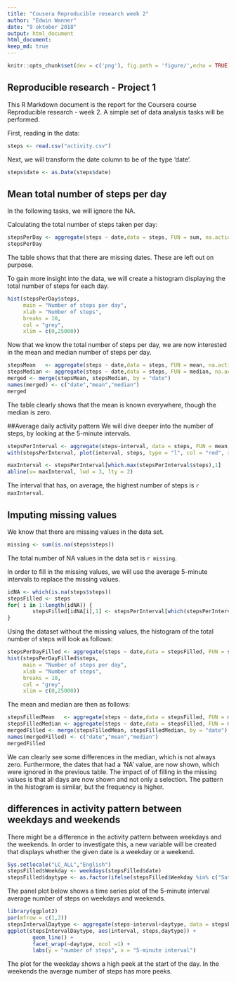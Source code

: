 ```yaml
---
title: "Cousera Reproducible research week 2"
author: "Edwin Wanner"
date: "9 oktober 2018"
output: html_document
html_document:
keep_md: true
---
```


```r
knitr::opts_chunk$set(dev = c('png'), fig.path = 'figure/',echo = TRUE)
```

## Reproducible research - Project 1
This R Markdown document is the report for the Coursera course Reproducible research - week 2.
A simple set of data analysis tasks will be performed.

First, reading in the data:

```r
steps <- read.csv("activity.csv")
```

Next, we will transform the date column to be of the type 'date'.

```r
steps$date <- as.Date(steps$date)
```

## Mean total number of steps per day
In the following tasks, we will ignore the NA.

Calculating the total number of steps taken per day:

```r
stepsPerDay <- aggregate(steps ~ date,data = steps, FUN = sum, na.action = na.omit )
stepsPerDay
```

The table shows that that there are missing dates. These are left out on purpose.

To gain more insight into the data, we will create a histogram displaying the total number of steps for each day.

```r
hist(stepsPerDay$steps,
     main = "Number of steps per day",
     xlab = "Number of steps", 
     breaks = 10, 
     col = "grey",
     xlim = c(0,25000))

```

Now that we know the total number of steps per day, we are now interested in the mean and median number of steps per day.

```r
stepsMean   <- aggregate(steps ~ date,data = steps, FUN = mean, na.action = na.omit )
stepsMedian <- aggregate(steps ~ date,data = steps, FUN = median, na.action = na.omit )
merged <- merge(stepsMean, stepsMedian, by = "date")
names(merged) <- c("date","mean","median")
merged

```

The table clearly shows that the mean is known everywhere, though the median is zero.

##Average daily activity pattern
We will dive deeper into the number of steps, by looking at the 5-minute intervals.

```r
stepsPerInterval <- aggregate(steps~interval, data = steps, FUN = mean, na.action = na.omit)
with(stepsPerInterval, plot(interval, steps, type = "l", col = "red", xlab = "5-minute interval", main = "Average number of steps per 5-minute interval"))

maxInterval <- stepsPerInterval[which.max(stepsPerInterval$steps),1]
abline(v= maxInterval, lwd = 3, lty = 2)
```

The interval that has, on average, the highest number of steps is `r maxInterval`.

## Imputing missing values
We know that there are missing values in the data set.

```r
missing <- sum(is.na(steps$steps))
```
The total number of NA values in the data set is `r missing`.

In order to fill in the missing values, we will use the average 5-minute intervals to replace the missing values.

```r
idNA <- which(is.na(steps$steps))
stepsFilled <- steps
for( i in 1:length(idNA)) {
        stepsFilled[idNA[i],1] <- stepsPerInterval[which(stepsPerInterval$interval == steps[idNA[i],3]),2]        
}
```

Using the dataset without the missing values, the histogram of the total number of steps will look as follows:

```r
stepsPerDayFilled <- aggregate(steps ~ date,data = stepsFilled, FUN = sum, na.action = na.omit )
hist(stepsPerDayFilled$steps,
     main = "Number of steps per day",
     xlab = "Number of steps", 
     breaks = 10, 
     col = "grey",
     xlim = c(0,25000))
```

The mean and median are then as follows:

```r
stepsFilledMean   <- aggregate(steps ~ date,data = stepsFilled, FUN = mean, na.action = na.omit )
stepsFilledMedian <- aggregate(steps ~ date,data = stepsFilled, FUN = median, na.action = na.omit )
mergedFilled <- merge(stepsFilledMean, stepsFilledMedian, by = "date")
names(mergedFilled) <- c("date","mean","median")
mergedFilled
```

We can clearly see some differences in the median, which is not always zero. Furthermore, the dates that had a 'NA' value, are now shown, which were ignored in the previous table. The impact of of filling in the missing values is that all days are now shown and not only a selection. The pattern in the histogram is similar, but the frequency is higher.

## differences in activity pattern between weekdays and weekends
There might be a difference in the activity pattern between weekdays and the weekends. In order to investigate this, a new variable will be created that displays whether the given date is a weekday or a weekend. 

```r
Sys.setlocale("LC_ALL","English")
stepsFilled$Weekday <- weekdays(stepsFilled$date)
stepsFilled$daytype <- as.factor(ifelse(stepsFilled$Weekday %in% c("Saturday","Sunday"), "Weekend","Weekday"))
```

The panel plot below shows a time series plot of the 5-minute interval average number of steps on weekdays and weekends.

```r
library(ggplot2)
par(mfrow = c(1,2))
stepsIntervalDaytype <- aggregate(steps~interval+daytype, data = stepsFilled, FUN = mean, na.action = na.omit)
ggplot(stepsIntervalDaytype, aes(interval, steps,daytype)) +
        geom_line() +
        facet_wrap(~daytype, ncol =1) +
        labs(y = "number of steps", x = "5-minute interval")
```

The plot for the weekday shows a high peek at the start of the day. In the weekends the average number of steps has more peeks.